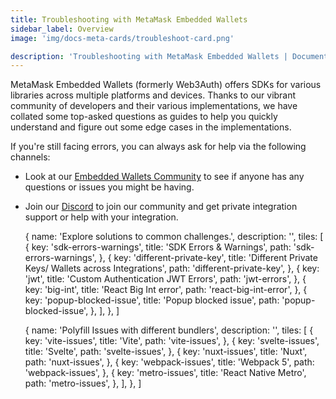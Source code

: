 ```yaml
---
title: Troubleshooting with MetaMask Embedded Wallets
sidebar_label: Overview
image: 'img/docs-meta-cards/troubleshoot-card.png'

description: 'Troubleshooting with MetaMask Embedded Wallets | Documentation - MetaMask Embedded Wallets'
---
```



MetaMask Embedded Wallets (formerly Web3Auth) offers SDKs for various libraries across multiple platforms and devices. Thanks to our vibrant community of developers and their various implementations, we have collated some top-asked questions as guides to help you quickly understand and figure out some edge cases in the implementations.

If you're still facing errors, you can always ask for help via the following channels:

- Look at our [Embedded Wallets Community](https://web3auth.io/community/) to see if anyone has any questions or issues you might be having.
- Join our [Discord](https://discord.gg/web3auth) to join our community and get private integration support or help with your integration.

  {
    name: 'Explore solutions to common challenges.',
    description: '',
    tiles: [
      {
        key: 'sdk-errors-warnings',
        title: 'SDK Errors & Warnings',
        path: 'sdk-errors-warnings',
      },
      {
        key: 'different-private-key',
        title: 'Different Private Keys/ Wallets across Integrations',
        path: 'different-private-key',
      },
      {
        key: 'jwt',
        title: 'Custom Authentication JWT Errors',
        path: 'jwt-errors',
      },
      {
        key: 'big-int',
        title: 'React Big Int error',
        path: 'react-big-int-error',
      },
      {
        key: 'popup-blocked-issue',
        title: 'Popup blocked issue',
        path: 'popup-blocked-issue',
      },
    ],
  },
]

  {
    name: 'Polyfill Issues with different bundlers',
    description: '',
    tiles: [
      {
        key: 'vite-issues',
        title: 'Vite',
        path: 'vite-issues',
      },
      {
        key: 'svelte-issues',
        title: 'Svelte',
        path: 'svelte-issues',
      },
      {
        key: 'nuxt-issues',
        title: 'Nuxt',
        path: 'nuxt-issues',
      },
      {
        key: 'webpack-issues',
        title: 'Webpack 5',
        path: 'webpack-issues',
      },
      {
        key: 'metro-issues',
        title: 'React Native Metro',
        path: 'metro-issues',
      },
    ],
  },
]

<Tiles tileGroups={GeneralErrors} />
<Tiles tileGroups={PolyfillIssues} />
